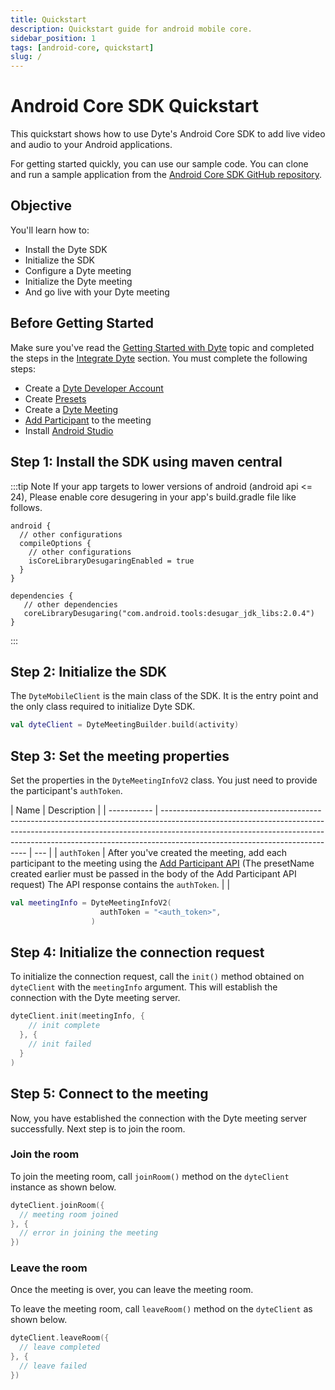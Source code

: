 ```yaml
---
title: Quickstart
description: Quickstart guide for android mobile core.
sidebar_position: 1
tags: [android-core, quickstart]
slug: /
---
```



# Android Core SDK Quickstart

This quickstart shows how to use Dyte's Android Core SDK to add live video and
audio to your Android applications.

For getting started quickly, you can use our sample code. You can clone and run
a sample application from the
[Android Core SDK GitHub repository](https://github.com/dyte-io/android-samples/tree/main/samples/android-core-sample-kotlin).

## Objective

You'll learn how to:

- Install the Dyte SDK
- Initialize the SDK
- Configure a Dyte meeting
- Initialize the Dyte meeting
- And go live with your Dyte meeting

## Before Getting Started

Make sure you've read the
[Getting Started with Dyte](/getting-started) topic and
completed the steps in the
[Integrate Dyte](/getting-started#integrate-dyte) section.
You must complete the following steps:

- Create a [Dyte Developer Account](https://dev.dyte.io/)
- Create [Presets](https://dev.dyte.io/roles-presets)
- Create a
  [Dyte Meeting](/api/?v=v2#/operations/create_meeting)
- [Add Participant](/api/?v=v2#/operations/add_participant)
  to the meeting
- Install [Android Studio](https://developer.android.com/studio)

## Step 1: Install the SDK using maven central

<MavenLatestInstallation pkg="core-android" />

:::tip Note
If your app targets to lower versions of android (android api <= 24), Please enable core desugering in your app's build.gradle file like follows.
```
android {
  // other configurations
  compileOptions {
    // other configurations
    isCoreLibraryDesugaringEnabled = true
  }
}

dependencies {
   // other dependencies
   coreLibraryDesugaring("com.android.tools:desugar_jdk_libs:2.0.4")
}
```
:::

## Step 2: Initialize the SDK

The `DyteMobileClient` is the main class of the SDK. It is the entry point and
the only class required to initialize Dyte SDK.

```kotlin
val dyteClient = DyteMeetingBuilder.build(activity)
```

## Step 3: Set the meeting properties

Set the properties in the `DyteMeetingInfoV2` class. You just need to provide the
participant's `authToken`.

| Name        | Description                                                                                                                                                                                                                                                                            |
| ----------- | -------------------------------------------------------------------------------------------------------------------------------------------------------------------------------------------------------------------------------------------------------------------------------------- | --- |
| `authToken` | After you've created the meeting, add each participant to the meeting using the [Add Participant API](/api?v=v2#/operations/add_participant) (The presetName created earlier must be passed in the body of the Add Participant API request) The API response contains the `authToken`. |     |

```kotlin
val meetingInfo = DyteMeetingInfoV2(
                    authToken = "<auth_token>",
                  )
```

## Step 4: Initialize the connection request

To initialize the connection request, call the `init()` method obtained on
`dyteClient` with the `meetingInfo` argument. This will establish the connection
with the Dyte meeting server.

```kotlin
dyteClient.init(meetingInfo, {
    // init complete
  }, {
    // init failed
  }
)
```

## Step 5: Connect to the meeting

Now, you have established the connection with the Dyte meeting server
successfully. Next step is to join the room.

### Join the room

To join the meeting room, call `joinRoom()` method on the `dyteClient` instance
as shown below.

```kotlin
dyteClient.joinRoom({
  // meeting room joined
}, {
  // error in joining the meeting
})
```

### Leave the room

Once the meeting is over, you can leave the meeting room.

To leave the meeting room, call `leaveRoom()` method on the `dyteClient` as
shown below.

```kotlin
dyteClient.leaveRoom({
  // leave completed
}, {
  // leave failed
})
```